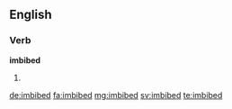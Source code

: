 ==English==

===Verb===
'''imbibed'''

# {{past of|imbibe}}

[[de:imbibed]]
[[fa:imbibed]]
[[mg:imbibed]]
[[sv:imbibed]]
[[te:imbibed]]